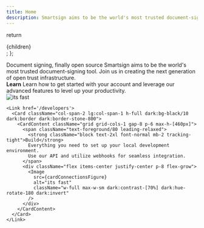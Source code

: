 ```yaml
---
title: Home
description: Smartsign aims to be the world's most trusted document-signing tool. Join us in creating the next generation of open trust infrastructure.
---
```




  return <div className="mt-20">{children}</div>;
};

<Wrapper>
  <div
    className="fixed inset-0 -z-10 bg-center -mt-[15vh] h-full scale-125 object-cover dark:contrast-[70%] dark:invert dark:sepia md:scale-150 lg:scale-[175%] opacity-40 dark:opacity-20"
    style={{
      backgroundImage: `url('${backgroundPattern.src}')`,
    }}
  />
  <div className="flex flex-col items-center mb-16">
    <span className="text-center text-4xl font-bold leading-tight tracking-tight md:text-[48px] lg:text-[64px]">Document signing, finally open source</span>
    <span className="text-muted-foreground mx-auto mt-4 max-w-2xl text-center leading-normal tracking-tight">Smartsign aims to be the world's most trusted document-signing tool. Join us in creating the next generation of open trust infrastructure.</span>

  </div>

  <div className="mt-6 grid grid-cols-1 md:grid-cols-2 gap-8 md:mt-8">
    <Link href="/users">
      <Card className="col-span-2 lg:col-span-1 h-full dark:bg-black/10 dark:border dark:border-stone-800">
        <CardContent className="grid grid-cols-1 gap-8 p-6 max-h-[460px]">
          <span className="text-foreground/80 leading-relaxed">
            <strong className="block text-2xl font-normal mb-2 tracking-tight">Learn</strong>
            Learn how to get started with your account and leverage our advanced features to level up your productivity.
          </span>
          <div className="flex items-center justify-center p-8 flex-grow">
            <Image
              src={cardBeautifulFigure}
              alt="its fast"
              className="w-full max-w-xs dark:contrast-[70%] dark:hue-rotate-180 dark:invert"
            />
          </div>
        </CardContent>
      </Card>
    </Link>

    <Link href='/developers'>
      <Card className="col-span-2 lg:col-span-1 h-full dark:bg-black/10 dark:border dark:border-stone-800">
        <CardContent className="grid grid-cols-1 gap-8 p-6 max-h-[460px]">
          <span className="text-foreground/80 leading-relaxed">
            <strong className="block text-2xl font-normal mb-2 tracking-tight">Build</strong>
            Everything you need to set up your local development environment.
            Use our API and utilize webhooks for seamless integration.
          </span>
          <div className="flex items-center justify-center p-8 flex-grow">
            <Image
              src={cardConnectionsFigure}
              alt="its fast"
              className="w-full max-w-sm dark:contrast-[70%] dark:hue-rotate-180 dark:invert"
            />
          </div>
        </CardContent>
      </Card>
    </Link>

  </div>
</Wrapper>
